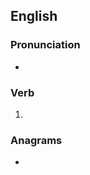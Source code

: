==English==

===Pronunciation===
* {{rhymes|en|ɪvz}}

===Verb===
{{head|en|verb form}}

# {{en-third-person singular of|outlive}}

===Anagrams===
* {{anagrams|en|a=eilostuv|levitous|lives out|ovulites|solutive}}